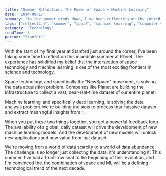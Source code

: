 ```yaml
---
title: "Summer Reflection: The Power of Space + Machine Learning"
date: "2014-08-18"
summary: "As the summer winds down, I've been reflecting on the incredible synergy between space technology and machine learning. We're at the beginning of a new era where these two fields will combine to create a powerful, new understanding of our world."
tags: ["reflection", "summer", "space", "machine learning", "computer vision", "future"]
category: "Technology"
readTime: 3
period: "Stanford"
---
```


With the start of my final year at Stanford just around the corner, I've been taking some time to reflect on this incredible summer at Planet. The experience has solidified my belief that the intersection of space technology and machine learning is one of the most exciting frontiers in science and technology.

Space technology, and specifically the "NewSpace" movement, is solving the data acquisition problem. Companies like Planet are building the infrastructure to collect a vast, near-real-time dataset of our entire planet.

Machine learning, and specifically deep learning, is solving the data analysis problem. We're building the tools to process that massive dataset and extract meaningful insights from it.

When you put these two things together, you get a powerful feedback loop. The availability of a global, daily dataset will drive the development of new machine learning models. And the development of new models will unlock new applications and new value from that dataset.

We're moving from a world of data scarcity to a world of data abundance. The challenge is no longer just collecting the data; it's understanding it. This summer, I've had a front-row seat to the beginning of this revolution, and I'm convinced that the combination of space and ML will be a defining technological trend of the next decade.

